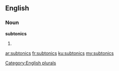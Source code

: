 ==English==

===Noun===
'''subtonics'''

# {{plural of|[[subtonic]]}}

[[Category:English plurals]]

[[ar:subtonics]]
[[fr:subtonics]]
[[ku:subtonics]]
[[my:subtonics]]